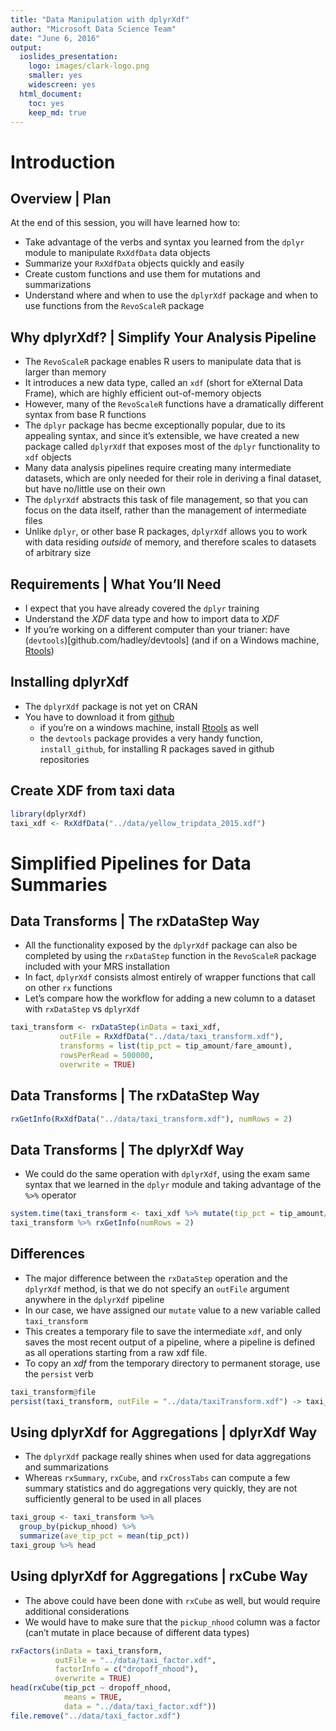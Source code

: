 ---
title: "Data Manipulation with dplyrXdf"
author: "Microsoft Data Science Team"
date: "June 6, 2016"
output:
  ioslides_presentation:
    logo: images/clark-logo.png
    smaller: yes
    widescreen: yes
  html_document:
    toc: yes
    keep_md: true
---


# Introduction

## Overview | Plan

At the end of this session, you will have learned how to:

* Take advantage of the verbs and syntax you learned from the `dplyr` module to manipulate `RxXdfData` data objects
* Summarize your `RxXdfData` objects quickly and easily
* Create custom functions and use them for mutations and summarizations
* Understand where and when to use the `dplyrXdf` package and when to use functions from the `RevoScaleR` package

## Why dplyrXdf? | Simplify Your Analysis Pipeline

* The `RevoScaleR` package enables R users to manipulate data that is larger than memory
* It introduces a new data type, called an `xdf` (short for eXternal Data Frame), which are highly efficient out-of-memory objects
* However, many of the `RevoScaleR` functions have a dramatically different syntax from base R functions
* The `dplyr` package has becme exceptionally popular, due to its appealing syntax, and since it's extensible, we have created a new package called `dplyrXdf` that exposes most of the `dplyr` functionality to `xdf` objects
* Many data analysis pipelines require creating many intermediate datasets, which are only needed for their role in deriving a final dataset, but have no/little use on their own
* The `dplyrXdf` abstracts this task of file management, so that you can focus on the data itself, rather than the management of intermediate files
* Unlike `dplyr`, or other base R packages, `dplyrXdf` allows you to work with data residing _outside_ of memory, and therefore scales to datasets of arbitrary size


## Requirements | What You'll Need

* I expect that you have already covered the `dplyr` training
* Understand the *XDF* data type and how to import data to *XDF*
* If you're working on a different computer than your trianer: have (`devtools`)[github.com/hadley/devtools] (and if on a Windows machine, [Rtools](https://cran.r-project.org/bin/windows/Rtools/))

## Installing dplyrXdf

* The `dplyrXdf` package is not yet on CRAN
* You have to download it from [github](https://github.com/RevolutionAnalytics/dplyrXdf/)
  - if you're on a windows machine, install [Rtools](https://cran.r-project.org/bin/windows/Rtools/) as well
  - the `devtools` package provides a very handy function, `install_github`, for installing R packages saved in github repositories

## Create XDF from taxi data

```{r load_data, eval = TRUE}
library(dplyrXdf)
taxi_xdf <- RxXdfData("../data/yellow_tripdata_2015.xdf")
```

# Simplified Pipelines for Data Summaries

## Data Transforms | The rxDataStep Way

* All the functionality exposed by the `dplyrXdf` package can also be completed
by using the `rxDataStep` function in the `RevoScaleR` package included with your MRS installation
* In fact, `dplyrXdf` consists almost entirely of wrapper functions that call on other `rx` functions
* Let's compare how the workflow for adding a new column to a dataset with `rxDataStep` vs `dplyrXdf`

```{r rxdatastepway}
taxi_transform <- rxDataStep(inData = taxi_xdf,
           outFile = RxXdfData("../data/taxi_transform.xdf"),
           transforms = list(tip_pct = tip_amount/fare_amount),
           rowsPerRead = 500000,
           overwrite = TRUE)
```

## Data Transforms | The rxDataStep Way

```{r rxdatastapway_continued}
rxGetInfo(RxXdfData("../data/taxi_transform.xdf"), numRows = 2)

```

## Data Transforms | The dplyrXdf Way

* We could do the same operation with `dplyrXdf`, using the exam same syntax 
that we learned in the `dplyr` module and taking advantage of the `%>%` operator 

```{r dplyrXdf_mutate}
system.time(taxi_transform <- taxi_xdf %>% mutate(tip_pct = tip_amount/fare_amount))
taxi_transform %>% rxGetInfo(numRows = 2)

```

## Differences

* The major difference between the `rxDataStep` operation and the `dplyrXdf` method, is that we do not specify an `outFile` argument anywhere in the `dplyrXdf` pipeline
* In our case, we have assigned our `mutate` value to a new variable called `taxi_transform`
* This creates a temporary file to save the intermediate `xdf`, and only saves the most recent output of a pipeline, where a pipeline is defined as all operations starting from a raw xdf file.
* To copy an *xdf* from the temporary directory to permanent storage, use the `persist` verb

```{r inter-file}
taxi_transform@file
persist(taxi_transform, outFile = "../data/taxiTransform.xdf") -> taxi_transform
```


## Using dplyrXdf for Aggregations | dplyrXdf Way

* The `dplyrXdf` package really shines when used for data aggregations and summarizations
* Whereas `rxSummary`, `rxCube`, and `rxCrossTabs` can compute a few summary statistics and do aggregations very quickly, they are not sufficiently general to be used in all places


```{r group-xdf}
taxi_group <- taxi_transform %>%
  group_by(pickup_nhood) %>% 
  summarize(ave_tip_pct = mean(tip_pct))
taxi_group %>% head
```

## Using dplyrXdf for Aggregations | rxCube Way

* The above could have been done with `rxCube` as well, but would require additional considerations
* We would have to make sure that the `pickup_nhood` column was a factor (can't mutate in place because of different data types)

```{r cube-way}
rxFactors(inData = taxi_transform, 
          outFile = "../data/taxi_factor.xdf", 
          factorInfo = c("dropoff_nhood"), 
          overwrite = TRUE)
head(rxCube(tip_pct ~ dropoff_nhood, 
            means = TRUE, 
            data = "../data/taxi_factor.xdf"))
file.remove("../data/taxi_factor.xdf")
```

